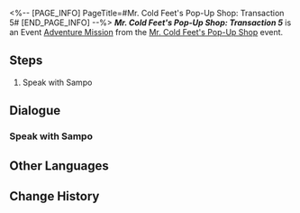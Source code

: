 <%-- [PAGE_INFO]
PageTitle=#Mr. Cold Feet's Pop-Up Shop: Transaction 5#
[END_PAGE_INFO] --%>
{{Stub|Dialogue.}}
{{Mission Infobox
|id            = 8026205
|title         = 
|image         = <!--Mission Mr. Cold Feet's Pop-Up Shop Transaction 5.png-->
|type          = Adventure
|event_name    = Mr. Cold Feet's Pop-Up Shop
|chapter       = 
|requirements  = [[Adventure Mission]] ''[[Mr. Cold Feet's Pop-Up Shop: Transaction 4]]'' completed
|summary       = <!--official mission summary from Fate's Atlas-->
|characters    = Sampo; Trailblazer
|startLocation = [[Jarilo-VI]] - [[Administrative District]]
|world         = Jarilo-VI
|area          = Administrative District
|prev          = Mr. Cold Feet's Pop-Up Shop: Transaction 4
|next          = Mr. Cold Feet's Pop-Up Shop: Transaction 6
|rewards       = Credit*1,000
}}
'''''Mr. Cold Feet's Pop-Up Shop: Transaction 5''''' is an Event [[Adventure Mission]] from the [[Mr. Cold Feet's Pop-Up Shop]] event.

==Steps==
# Speak with Sampo

<!--
==Gameplay Notes==

--><!--
==Trial Character==

-->
==Dialogue==
{{Stub Dialogue}}
===Speak with Sampo{{subst:void|<!--802620501-->}}===
{{Mission Description|type=adventure|location=Administrative District|Sampo is about to add some new treasures to the store... but before that, he still needs your help.}}
{{Dialogue Start}}
:{{tx}}
{{Dialogue End}}

==Other Languages==
{{Other Languages
|en   = Mr. Cold Feet's Pop-Up Shop: Transaction 5
|zhs  = 寒腿叔叔的小店·第五单
|zht  = 寒腿叔叔的小店•第五單
|ja   = コールドフットマート・第5回
|ko   = 춥다리 아저씨의 가게·5차 주문
|es   = Tienda del Sr. Pies Fríos: Pedido 5
|fr   = Boutique de monsieur Patfroide - Transaction 5
|ru   = Лавка Дядюшки Мерзляка: Заказ пятый
|th   = ร้านคุณชายขาแข็ง: รายการที่ 5
|vi   = Tiệm Quý Ngài Chân Lạnh - Đơn Hàng 5
|de   = Herr Kaltfuß’ Laden: Transaktion 5
|id   = Toko Tuan Kaki Dingin: Transaksi 5
|pt   = Loja do Sr. Pé-Frio: Transação 5
}}

==Change History==
{{Change History|2.6}}
